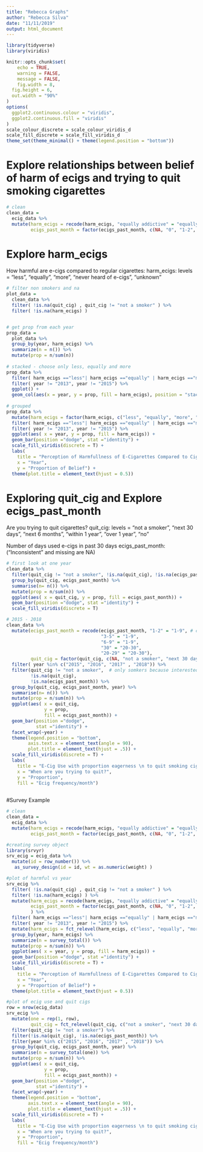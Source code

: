 ```yaml
---
title: "Rebecca Graphs"
author: "Rebecca Silva"
date: "11/11/2019"
output: html_document
---
```


```r
library(tidyverse)
library(viridis)

knitr::opts_chunk$set(
	echo = TRUE,
	warning = FALSE,
	message = FALSE,
	fig.width = 8, 
  fig.height = 6,
  out.width = "90%"
)
options(
  ggplot2.continuous.colour = "viridis",
  ggplot2.continuous.fill = "viridis"
)
scale_colour_discrete = scale_colour_viridis_d
scale_fill_discrete = scale_fill_viridis_d
theme_set(theme_minimal() + theme(legend.position = "bottom"))
```


# Explore relationships between belief of harm of ecigs and trying to quit smoking cigarettes
```r
# clean 
clean_data = 
  ecig_data %>%
  mutate(harm_ecigs = recode(harm_ecigs, "equally addictive" = "equally", "less addictive" = "less", "more addictive" = "more"), 
         ecigs_past_month = factor(ecigs_past_month, c(NA, "0", "1-2", "3-5", "6-9", "10-19", "20-29", "30")))
```

# Explore harm_ecigs 
How harmful are e-cigs compared to regular cigarettes: 
harm_ecigs: levels = "less", "equally", "more", "never heard of e-cigs", "unknown"

```r

# filter non smokers and na
plot_data = 
  clean_data %>% 
  filter( !is.na(quit_cig) , quit_cig != "not a smoker" ) %>% 
  filter( !is.na(harm_ecigs) )


# get prop from each year
prop_data = 
  plot_data %>% 
  group_by(year, harm_ecigs) %>% 
  summarize(n = n()) %>% 
  mutate(prop = n/sum(n)) 
  
# stacked - choose only less, equally and more
prop_data %>% 
  filter( harm_ecigs =="less"| harm_ecigs =="equally" | harm_ecigs =="more") %>%
  filter( year != "2013", year != "2015") %>% 
  ggplot() +
  geom_col(aes(x = year, y = prop, fill = harm_ecigs), position = "stack")
  
# grouped
prop_data %>%
  mutate(harm_ecigs = factor(harm_ecigs, c("less", "equally", "more", "never heard of e-cigs", "unknown"))) %>% 
  filter( harm_ecigs =="less"| harm_ecigs =="equally" | harm_ecigs =="more") %>%
  filter( year != "2013", year != "2015") %>% 
  ggplot(aes( x = year, y = prop, fill = harm_ecigs)) + 
  geom_bar(position ="dodge", stat ="identity") +
  scale_fill_viridis(discrete = T) +
  labs(
    title = "Perception of Harmfullness of E-Cigarettes Compared to Cigarettes",
    x = "Year",
    y = "Proportion of Belief") +
  theme(plot.title = element_text(hjust = 0.5))
```


# Exploring quit_cig and Explore ecigs_past_month 

Are you trying to quit cigarettes? 
quit_cig: levels = "not a smoker", "next 30 days", "next 6 months", "within 1 year", "over 1 year", "no"

Number of days used e-cigs in past 30 days 
ecigs_past_month: (“Inconsistent” and missing are NA) 

```r
# first look at one year
clean_data %>% 
  filter(quit_cig != "not a smoker", !is.na(quit_cig), !is.na(ecigs_past_month), year == "2015") %>% # want only cig smokers to compare
  group_by(quit_cig, ecigs_past_month) %>% 
  summarise(n= n()) %>% 
  mutate(prop = n/sum(n)) %>% 
  ggplot(aes( x = quit_cig, y = prop, fill = ecigs_past_month)) + 
  geom_bar(position ="dodge", stat ="identity") +
  scale_fill_viridis(discrete = T)

# 2015 - 2018
clean_data %>% 
  mutate(ecigs_past_month = recode(ecigs_past_month, "1-2" = "1-9", # condensing catergories 
                                   "3-5" = "1-9", 
                                   "6-9" = "1-9", 
                                   "30" = "20-30", 
                                   "20-29" = "20-30"),
         quit_cig = factor(quit_cig, c(NA, "not a smoker", "next 30 days", "next 6 months", "within 1 year", "over 1 year", "no"))) %>%  
  filter( year %in% c("2015", "2016", "2017" , "2018")) %>% 
  filter(quit_cig != "not a smoker",  # only somkers because interested in quiting 
         !is.na(quit_cig), 
         !is.na(ecigs_past_month)) %>%
  group_by(quit_cig, ecigs_past_month, year) %>% 
  summarise(n= n()) %>% 
  mutate(prop = n/sum(n)) %>% 
  ggplot(aes( x = quit_cig, 
              y = prop, 
              fill = ecigs_past_month)) + 
  geom_bar(position ="dodge", 
           stat ="identity") +
  facet_wrap(~year) +
  theme(legend.position = "bottom", 
        axis.text.x = element_text(angle = 90), 
        plot.title = element_text(hjust = .5)) +
  scale_fill_viridis(discrete = T) +
  labs(
    title = "E-Cig Use with proportion eagerness \n to quit smoking cigarettes",
    x = "When are you trying to quit?",
    y = "Proportion", 
    fill = "Ecig frequency/month") 
  
```



#Survey Example 
```r
# clean 
clean_data = 
  ecig_data %>%
  mutate(harm_ecigs = recode(harm_ecigs, "equally addictive" = "equally", "less addictive" = "less", "more addictive" = "more"), 
         ecigs_past_month = factor(ecigs_past_month, c(NA, "0", "1-2", "3-5", "6-9", "10-19", "20-29", "30")))
```

```r
#creating survey object 
library(srvyr)
srv_ecig = ecig_data %>% 
  mutate(id = row_number()) %>% 
   as_survey_design(id = id, wt = as.numeric(weight) )
```


```r
#plot of harmful vs year 
srv_ecig %>% 
  filter( !is.na(quit_cig) , quit_cig != "not a smoker" ) %>% 
  filter( !is.na(harm_ecigs) ) %>%
  mutate(harm_ecigs = recode(harm_ecigs, "equally addictive" = "equally", "less addictive" = "less", "more addictive" = "more"), 
         ecigs_past_month = factor(ecigs_past_month, c(NA, "0", "1-2", "3-5", "6-9", "10-19", "20-29", "30"))
         ) %>% 
  filter( harm_ecigs =="less"| harm_ecigs =="equally" | harm_ecigs =="more") %>%
  filter( year != "2013", year != "2015") %>% 
  mutate(harm_ecigs = fct_relevel(harm_ecigs, c("less", "equally", "more"))) %>% 
  group_by(year, harm_ecigs) %>% 
  summarize(n = survey_total()) %>% 
  mutate(prop = n/sum(n)) %>% 
  ggplot(aes( x = year, y = prop, fill = harm_ecigs)) + 
  geom_bar(position ="dodge", stat ="identity") +
  scale_fill_viridis(discrete = T) +
  labs(
    title = "Perception of Harmfullness of E-Cigarettes Compared to Cigarettes",
    x = "Year",
    y = "Proportion of Belief") +
  theme(plot.title = element_text(hjust = 0.5))
```


```r
#plot of ecig use and quit cigs
row = nrow(ecig_data)
srv_ecig %>% 
  mutate(one = rep(1, row),
         quit_cig = fct_relevel(quit_cig, c("not a smoker", "next 30 days", "next 6 months", "within 1 year", "over 1 year", "no"))) %>% 
  filter(quit_cig != "not a smoker") %>% 
  filter(!is.na(quit_cig), !is.na(ecigs_past_month)) %>% 
  filter(year %in% c("2015", "2016", "2017" , "2018")) %>% 
  group_by(quit_cig, ecigs_past_month, year) %>% 
  summarise(n = survey_total(one)) %>% 
  mutate(prop = n/sum(n)) %>% 
  ggplot(aes( x = quit_cig, 
              y = prop, 
              fill = ecigs_past_month)) + 
  geom_bar(position ="dodge", 
           stat ="identity") +
  facet_wrap(~year) + 
  theme(legend.position = "bottom", 
        axis.text.x = element_text(angle = 90), 
        plot.title = element_text(hjust = .5)) +
  scale_fill_viridis(discrete = T) +
  labs(
    title = "E-Cig Use with proportion eagerness \n to quit smoking cigarettes",
    x = "When are you trying to quit?",
    y = "Proportion", 
    fill = "Ecig frequency/month") 
```


